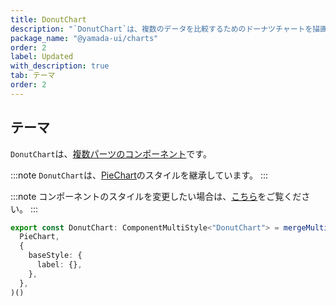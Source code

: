 ```yaml
---
title: DonutChart
description: "`DonutChart`は、複数のデータを比較するためのドーナツチャートを描画するコンポーネントです。"
package_name: "@yamada-ui/charts"
order: 2
label: Updated
with_description: true
tab: テーマ
order: 2
---
```


## テーマ

`DonutChart`は、[複数パーツのコンポーネント](/styled-system/theming/component-styles#複数パーツのコンポーネント)です。

:::note
`DonutChart`は、[PieChart](/components/data-display/pie-chart)のスタイルを継承しています。
:::

:::note
コンポーネントのスタイルを変更したい場合は、[こちら](/styled-system/theming/customize-theme#コンポーネントのスタイルを変更する)をご覧ください。
:::

```ts
export const DonutChart: ComponentMultiStyle<"DonutChart"> = mergeMultiStyle(
  PieChart,
  {
    baseStyle: {
      label: {},
    },
  },
)()
```

